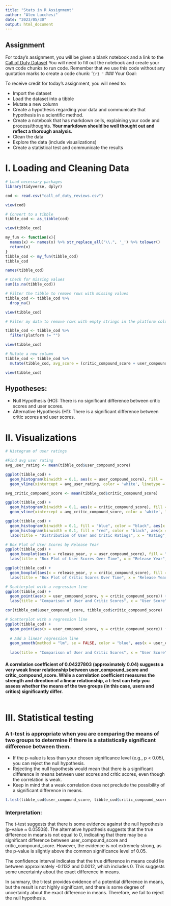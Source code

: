 ```yaml
---
title: "Stats in R Assignment"
author: "Alex Lucchesi"
date: "2023/05/30"
output: html_document
---
```


## Assignment

For today's assignment, you will be given a blank notebook and a link to the [Call of Duty Dataset](https://www.kaggle.com/datasets/beridzeg45/call-of-duty-reviews) You will need to fill out the notebook and create your own code chunks to run code. Remember that we use this code without any quotation marks to create a code chunk: '`{r} '` \### Your Goal:

To receive credit for today's assignment, you will need to:

-   Import the dataset
-   Load the dataset into a tibble
-   Mutate a new column
-   Create a hypothesis regarding your data and communicate that hypothesis in a scientific method.
-   Create a notebook that has markdown cells, explaining your code and process/thoughts. **Your markdown should be well thought out and reflect a thorough analysis.**
-   Clean the data
-   Explore the data (include visualizations)
-   Create a statistical test and communicate the results

# I. Loading and Cleaning Data

```r
# Load necessary packages
library(tidyverse, dplyr)
```

```r
cod <- read.csv("call_of_duty_reviews.csv")
```

```r
view(cod)
```

```r
# Convert to a tibble
tibble_cod <- as_tibble(cod)

view(tibble_cod)
```

```r
my_fun <- function(x){
  names(x) <- names(x) %>% str_replace_all("\\.", '_') %>% tolower()
  return(x)
}
tibble_cod <- my_fun(tibble_cod)
tibble_cod
```

```r
names(tibble_cod)
```

```r
# Check for missing values
sum(is.na(tibble_cod))
```

```r
# Filter the tibble to remove rows with missing values
tibble_cod <- tibble_cod %>% 
  drop_na()

view(tibble_cod)
```

```r
# Filter my data to remove rows with empty strings in the platform column

tibble_cod <- tibble_cod %>%
  filter(platform != "")

view(tibble_cod)
```

```r
# Mutate a new column
tibble_cod <- tibble_cod %>%
  mutate(tibble_cod, avg_score = (critic_compound_score + user_compound_score)/2)

view(tibble_cod)
```

## Hypotheses:

-   Null Hypothesis (HO): There is no significant difference between critic scores and user scores.
-   Alternative Hypothesis (H1): There is a significant difference between critic scores and user scores.

# II. Visualizations

```r
# Histogram of user ratings

#Find avg user rating
avg_user_rating <- mean(tibble_cod$user_compound_score)

ggplot(tibble_cod) +
  geom_histogram(binwidth = 0.1, aes(x = user_compound_score), fill = 'blue', color = 'black')+
  geom_vline(xintercept = avg_user_rating, color = 'white', linetype = 'dashed')
```

```r
avg_critic_compound_score <- mean(tibble_cod$critic_compound_score)

ggplot(tibble_cod) +
  geom_histogram(binwidth = 0.1, aes(x = critic_compound_score), fill = 'red', color = 'black')+
  geom_vline(xintercept = avg_critic_compound_score, color = 'white', linetype = 'dashed')
```

```r
ggplot(tibble_cod) +
  geom_histogram(binwidth = 0.1, fill = "blue", color = "black", aes(x = user_compound_score), alpha = 0.7) +
  geom_histogram(binwidth = 0.1, fill = "red", color = "black", aes(x = critic_compound_score), alpha = 0.7) +
  labs(title = "Distribution of User and Critic Ratings", x = "Rating", y = "Frequency")
```

```r
# Box Plot of User Scores by Release Year
ggplot(tibble_cod) +
  geom_boxplot(aes(x = release_year, y = user_compound_score), fill = "blue") +
  labs(title = "Box Plot of User Scores Over Time", x = "Release Year", y = "User Score")
```

```r
ggplot(tibble_cod) +
  geom_boxplot(aes(x = release_year, y = critic_compound_score), fill = 'red') +
  labs(title = "Box Plot of Critic Scores Over Time", x = "Release Year", y = "Critic Score")
```

```r
# Scatterplot with a regression line
ggplot(tibble_cod) +
  geom_point(aes(x = user_compound_score, y = critic_compound_score)) +
  labs(title = "Comparison of User and Critic Scores", x = "User Score", y = "Critic Score")
```

```r
cor(tibble_cod$user_compound_score, tibble_cod$critic_compound_score)
```

```r
# Scatterplot with a regression line
ggplot(tibble_cod) +
  geom_point(aes(x = user_compound_score, y = critic_compound_score)) +
  
  # Add a linear regression line
  geom_smooth(method = "lm", se = FALSE, color = "blue", aes(x = user_compound_score, y = critic_compound_score)) + 
  
  labs(title = "Comparison of User and Critic Scores", x = "User Score", y = "Critic Score")
```

#### A correlation coefficient of 0.04227803 (approximately 0.04) suggests a very weak linear relationship between user_compound_score and critic_compound_score. While a correlation coefficient measures the strength and direction of a linear relationship, a t-test can help you assess whether the means of the two groups (in this case, users and critics) significantly differ.

```r

```

# III. Statistical testing

### A t-test is appropriate when you are comparing the means of two groups to determine if there is a statistically significant difference between them.

-   If the p-value is less than your chosen significance level (e.g., p \< 0.05), you can reject the null hypothesis.
-   Rejecting the null hypothesis would mean that there is a significant difference in means between user scores and critic scores, even though the correlation is weak.
-   Keep in mind that a weak correlation does not preclude the possibility of a significant difference in means.

```r
t.test(tibble_cod$user_compound_score, tibble_cod$critic_compound_score)
```

### Interpretation:

The t-test suggests that there is some evidence against the null hypothesis (p-value ≈ 0.05508). The alternative hypothesis suggests that the true difference in means is not equal to 0, indicating that there may be a significant difference between user_compound_score and critic_compound_score. However, the evidence is not extremely strong, as the p-value is slightly above the common significance level of 0.05.

The confidence interval indicates that the true difference in means could lie between approximately -0.1132 and 0.0012, which includes 0. This suggests some uncertainty about the exact difference in means.

In summary, the t-test provides evidence of a potential difference in means, but the result is not highly significant, and there is some degree of uncertainty about the exact difference in means. Therefore, we fail to reject the null hypothesis.
